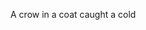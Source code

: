 A <span className='highlight'>c</span>row in a <span className='highlight'>c</span>oat <span className='highlight'>c</span>aught a <span className='highlight'>c</span>old
